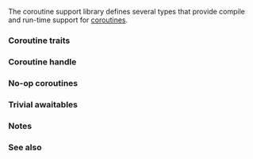 {{title|Coroutine support {{mark c++20}}}}
{{cpp/coroutine/navbar}}

The coroutine support library defines several types that provide compile and run-time support for [[cpp/language/coroutines|coroutines]].

===Coroutine traits===
{{dsc begin}}
{{dsc header|coroutine}}
{{dsc inc|cpp/coroutine/dsc coroutine_traits}}
{{dsc end}}

===Coroutine handle===
{{dsc begin}}
{{dsc header|coroutine}}
{{dsc inc|cpp/coroutine/dsc coroutine_handle}}
{{dsc end}}

===No-op coroutines===
{{dsc begin}}
{{dsc header|coroutine}}
{{dsc inc|cpp/coroutine/dsc noop_coroutine}}
{{dsc inc|cpp/coroutine/dsc noop_coroutine_promise}}
{{dsc inc|cpp/coroutine/dsc noop_coroutine_handle}}
{{dsc end}}

===Trivial awaitables===
{{dsc begin}}
{{dsc header|coroutine}}
{{dsc inc|cpp/coroutine/dsc suspend_never}}
{{dsc inc|cpp/coroutine/dsc suspend_always}}
{{dsc end}}

===Notes===
{{ftm begin|std=1|comment=1}}
{{ftm|value=201902L|std=C++20|__cpp_impl_coroutine|{{lt|cpp/language/coroutines|Coroutines}} (compiler support)}}
{{ftm|value=201902L|std=C++20|__cpp_lib_coroutine|[[#top|Coroutines]] (library support)}}
{{ftm|value=202207L|std=C++23|__cpp_lib_generator|{{lc|std::generator}}: synchronous coroutine generator for {{lt|cpp/ranges}}}}
{{ftm end}}

===See also===
{{dsc begin}}
{{dsc inc|cpp/ranges/dsc generator}}
{{dsc end}}

{{langlinks|es|ja|ru|zh}}
